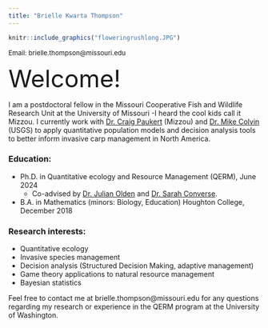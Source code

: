 ```yaml
---
title: "Brielle Kwarta Thompson"
---
```



```r
knitr::include_graphics("floweringrushlong.JPG")
```



<font size="2"> Email: brielle.thompson@missouri.edu </font>

<font size="38"> Welcome! </font>

I am a postdoctoral fellow in the Missouri Cooperative Fish and Wildlife Research Unit at the University of Missouri -I heard the cool kids call it Mizzou. I currently work with [Dr. Craig Paukert](http://www.riverstudies.com/) (Mizzou) and [Dr. Mike Colvin](https://www.usgs.gov/staff-profiles/mike-colvin) (USGS) to apply quantitative population models and decision analysis tools to better inform invasive carp management in North America.

### Education:
* Ph.D. in Quantitative ecology and Resource Management (QERM), June 2024
  + Co-advised by [Dr. Julian Olden](http://depts.washington.edu/oldenlab/) and [Dr. Sarah Converse](http://depts.washington.edu/qcons/).
* B.A. in Mathematics (minors: Biology, Education) Houghton College, December 2018

### Research interests:
* Quantitative ecology
* Invasive species management
* Decision analysis (Structured Decision Making, adaptive management)
* Game theory applications to natural resource management
* Bayesian statistics

Feel free to contact me at brielle.thompson@missouri.edu for any questions regarding my research or experience in the QERM program at the University of Washington.

